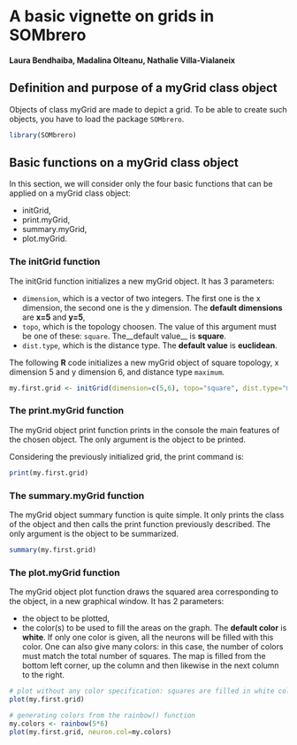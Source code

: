 <!--
%\VignetteEngine{knitr::knitr}
%\VignetteIndexEntry{A basic vignette on grids in SOMbrero}
%\VignettePackage{SOMbrero}
-->

# A basic vignette on grids in SOMbrero

#### Laura Bendhaiba, Madalina Olteanu, Nathalie Villa-Vialaneix

## Definition and purpose of a myGrid class object

Objects of class myGrid are made to depict a grid. To be able to create such 
objects, you have to load the package ```SOMbrero```.

```r
library(SOMbrero)
```

## Basic functions on a myGrid class object

In this section, we will consider only the four basic functions that can be 
applied on a myGrid class object:

* initGrid,
* print.myGrid,
* summary.myGrid,
* plot.myGrid.

### The initGrid function

The initGrid function initializes a new myGrid object. It has 3 parameters:

* ```dimension```, which is a vector of two integers. The first one is the x
dimension, the second one is the y dimension. The __default dimensions__ are
__x=5__ and  __y=5__,
* ```topo```, which is the topology choosen. The value of this argument must be
one of  these: ```square```. The__default value__ is __square__.
* ```dist.type```, which is the distance type. The __default value__ is 
__euclidean__.

The following **R** code initializes a new myGrid object of square topology, x 
dimension 5 and y dimension 6, and distance type ```maximum```.

```r
my.first.grid <- initGrid(dimension=c(5,6), topo="square", dist.type="maximum")
```

### The print.myGrid function

The myGrid object print function prints in the console the main features of the 
chosen object. The only argument is the object to be printed.

Considering the previously initialized grid, the print command is:

```r
print(my.first.grid)
```

### The summary.myGrid function

The myGrid object summary function is quite simple. It only prints the class of 
the object and then calls the print function previously described. The only 
argument is the object to be summarized.

```r
summary(my.first.grid)
```

### The plot.myGrid function

The myGrid object plot function draws the squared area corresponding to the 
object, in a new graphical window. It has 2 parameters:

* the object to be plotted,
* the color(s) to be used to fill the areas on the graph. The __default color__ 
is __white__. If only one color is given, all the neurons will be filled with 
this color. One can also give many colors: in this case, the number of colors 
must match the total number of squares. The map is filled from the bottom left
corner, up the column and then likewise in the next column to the right.

```r
# plot without any color specification: squares are filled in white color
plot(my.first.grid)

# generating colors from the rainbow() function
my.colors <- rainbow(5*6)
plot(my.first.grid, neuron.col=my.colors)
```

